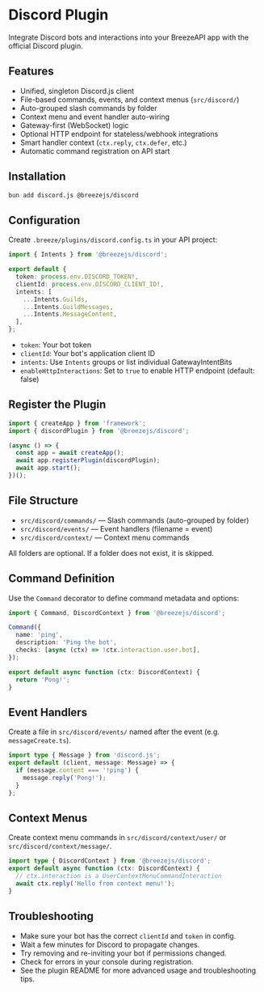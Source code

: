# Discord Plugin

Integrate Discord bots and interactions into your BreezeAPI app with the official Discord plugin.

## Features
- Unified, singleton Discord.js client
- File-based commands, events, and context menus (`src/discord/`)
- Auto-grouped slash commands by folder
- Context menu and event handler auto-wiring
- Gateway-first (WebSocket) logic
- Optional HTTP endpoint for stateless/webhook integrations
- Smart handler context (`ctx.reply`, `ctx.defer`, etc.)
- Automatic command registration on API start

## Installation

```sh
bun add discord.js @breezejs/discord
```

## Configuration
Create `.breeze/plugins/discord.config.ts` in your API project:

```ts
import { Intents } from '@breezejs/discord';

export default {
  token: process.env.DISCORD_TOKEN!,
  clientId: process.env.DISCORD_CLIENT_ID!,
  intents: [
    ...Intents.Guilds,
    ...Intents.GuildMessages,
    ...Intents.MessageContent,
  ],
};
```

- `token`: Your bot token
- `clientId`: Your bot's application client ID
- `intents`: Use `Intents` groups or list individual GatewayIntentBits
- `enableHttpInteractions`: Set to `true` to enable HTTP endpoint (default: false)

## Register the Plugin

```ts
import { createApp } from 'framework';
import { discordPlugin } from '@breezejs/discord';

(async () => {
  const app = await createApp();
  await app.registerPlugin(discordPlugin);
  await app.start();
})();
```

## File Structure
- `src/discord/commands/` — Slash commands (auto-grouped by folder)
- `src/discord/events/` — Event handlers (filename = event)
- `src/discord/context/` — Context menu commands

All folders are optional. If a folder does not exist, it is skipped.

## Command Definition

Use the `Command` decorator to define command metadata and options:

```ts
import { Command, DiscordContext } from '@breezejs/discord';

Command({
  name: 'ping',
  description: 'Ping the bot',
  checks: [async (ctx) => !ctx.interaction.user.bot],
});

export default async function (ctx: DiscordContext) {
  return 'Pong!';
}
```

## Event Handlers

Create a file in `src/discord/events/` named after the event (e.g. `messageCreate.ts`).

```ts
import type { Message } from 'discord.js';
export default (client, message: Message) => {
  if (message.content === '!ping') {
    message.reply('Pong!');
  }
};
```

## Context Menus

Create context menu commands in `src/discord/context/user/` or `src/discord/context/message/`.

```ts
import type { DiscordContext } from '@breezejs/discord';
export default async function (ctx: DiscordContext) {
  // ctx.interaction is a UserContextMenuCommandInteraction
  await ctx.reply('Hello from context menu!');
}
```

## Troubleshooting
- Make sure your bot has the correct `clientId` and `token` in config.
- Wait a few minutes for Discord to propagate changes.
- Try removing and re-inviting your bot if permissions changed.
- Check for errors in your console during registration.
- See the plugin README for more advanced usage and troubleshooting tips. 